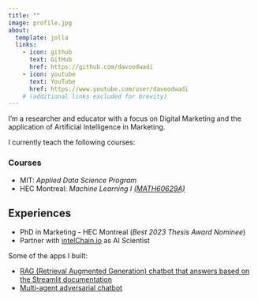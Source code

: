```yaml
---
title: ""
image: profile.jpg
about:
  template: jolla
  links:
    - icon: github
      text: GitHub
      href: https://github.com/davoodwadi
    - icon: youtube
      text: YouTube
      href: https://www.youtube.com/user/davoodwadi
    # (additional links excluded for brevity)
---
```




I'm a researcher and educator with a focus on Digital Marketing and the application of Artificial Intelligence in Marketing. 



I currently teach the following courses:

### Courses
+ MIT: *Applied Data Science Program*
+ HEC Montreal: *Machine Learning I* [*(MATH60629A)*](courses.qmd)

## Experiences

* PhD in Marketing - HEC Montreal (*Best 2023 Thesis Award Nominee*)
* Partner with [intelChain.io](https://intelChain.io) as AI Scientist

Some of the apps I built:

- [RAG (Retrieval Augmented Generation) chatbot that answers based on the Streamlit documentation](app.html)
- [Multi-agent adversarial chatbot](adversarial.html)